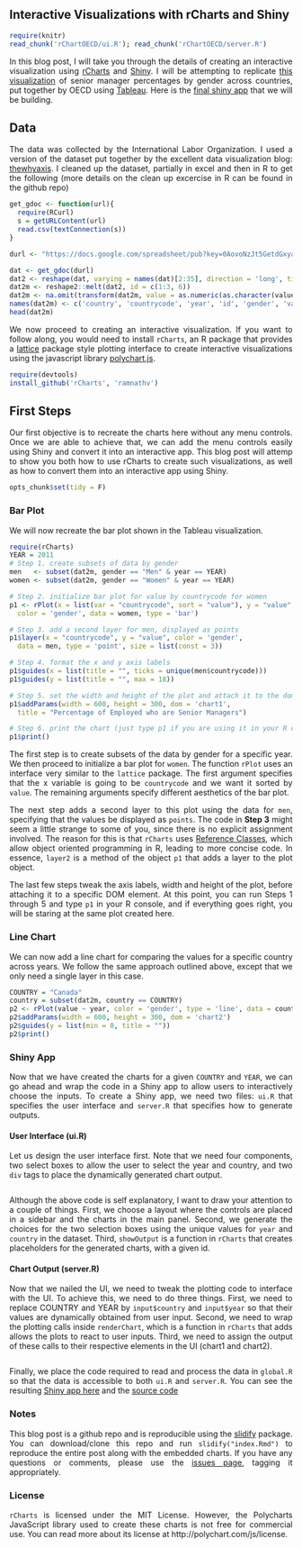 ## Interactive Visualizations with rCharts and Shiny

```r
require(knitr)
read_chunk('rChartOECD/ui.R'); read_chunk('rChartOECD/server.R')
```


<style>
p {
  text-align: justify;
}
body {
 background-image: url(libraries/frameworks/minimal/images/light_wool.png)
}
</style>

In this blog post, I will take you through the details of creating an interactive visualization using [rCharts](http://ramnathv.github.io/rCharts) and [Shiny](http://rstudio.github.io/shiny). I will be attempting to replicate [this visualization](http://www.oecd.org/gender/data/proportionofemployedwhoareseniormanagersbysex.htm) of senior manager percentages by gender across countries, put together by OECD using [Tableau](http://www.tableausoftware.com). Here is the [final shiny app](http://glimmer.rstudio.com/ramnathv/rChartOECD/) that we will be building.

## Data

The data was collected by the International Labor Organization. I used a version of the dataset put together by the excellent data visualization blog: [thewhyaxis](http://thewhyaxis.info/gap-remake/). I cleaned up the dataset, partially in excel and then in R to get the following (more details on the clean up excercise in R can be found in the github repo)

```r
get_gdoc <- function(url){
  require(RCurl)
  s = getURLContent(url)
  read.csv(textConnection(s))
}

durl <- "https://docs.google.com/spreadsheet/pub?key=0AovoNzJt5GetdGxyaVlpM3ZtTVBiNjlDS0hvanVORnc&single=true&gid=0&output=csv"

dat <- get_gdoc(durl)
dat2 <- reshape(dat, varying = names(dat)[2:35], direction = 'long', timevar = "year")
dat2m <- reshape2::melt(dat2, id = c(1:3, 6))
dat2m <- na.omit(transform(dat2m, value = as.numeric(as.character(value))))
names(dat2m) <- c('country', 'countrycode', 'year', 'id', 'gender', 'value')
head(dat2m)
```

We now proceed to creating an interactive visualization. If you want to follow along, you would need to install `rCharts`, an R package that provides a  [lattice](http://cran.r-project.org/web/packages/lattice/index.html) package style plotting interface to create interactive visualizations using the javascript library [polychart.js](https://github.com/Polychart/polychart2).


```r
require(devtools)
install_github('rCharts', 'ramnathv')
```

## First Steps

Our first objective is to recreate the charts here without any menu controls. Once we are able to achieve that, we can add the menu controls easily using Shiny and convert it into an interactive app. This blog post will attemp to show you both how to use rCharts to create such visualizations, as well as how to convert them into an interactive app using Shiny.
 
```r
opts_chunk$set(tidy = F)
```

### Bar Plot

We will now recreate the bar plot shown in the Tableau visualization.


<div id='chart1'></div>

```r
require(rCharts)
YEAR = 2011
# Step 1. create subsets of data by gender
men   <- subset(dat2m, gender == "Men" & year == YEAR)
women <- subset(dat2m, gender == "Women" & year == YEAR)

# Step 2. initialize bar plot for value by countrycode for women
p1 <- rPlot(x = list(var = "countrycode", sort = "value"), y = "value", 
  color = 'gender', data = women, type = 'bar')

# Step 3. add a second layer for men, displayed as points
p1$layer(x = "countrycode", y = "value", color = 'gender', 
  data = men, type = 'point', size = list(const = 3))

# Step 4. format the x and y axis labels
p1$guides(x = list(title = "", ticks = unique(men$countrycode)))
p1$guides(y = list(title = "", max = 18))

# Step 5. set the width and height of the plot and attach it to the dom
p1$addParams(width = 600, height = 300, dom = 'chart1',
  title = "Percentage of Employed who are Senior Managers")

# Step 6. print the chart (just type p1 if you are using it in your R console)
p1$print()
```

The first step is to create subsets of the data by gender for a specific year. We then proceed to initialize a bar plot for `women`. The function `rPlot` uses an interface very similar to the `lattice` package. The first argument specifies that the x variable is going to be `countrycode` and we want it sorted by `value`. The remaining arguments specify different aesthetics of the bar plot.

The next step adds a second layer to this plot using the data for `men`, specifying that the values be displayed as `points`. The code in **Step 3** might seem a little strange to some of you, since there is no explicit assignment involved. The reason for this is that `rCharts` uses [Reference Classes](), which allow object oriented programming in R, leading to more concise code. In essence, `layer2` is a method of the object `p1` that adds a layer to the plot object. 

The last few steps tweak the axis labels, width and height of the plot, before attaching it to a specific DOM element. At this point, you can run Steps 1 through 5 and type `p1` in your R console, and if everything goes right, you will be staring at the same plot created here.


### Line Chart

We can now add a line chart for comparing the values for a specific country across years. We follow the same approach outlined above, except that we only need a single layer in this case.

<div id='chart2'></div>


```r
COUNTRY = "Canada"
country = subset(dat2m, country == COUNTRY)
p2 <- rPlot(value ~ year, color = 'gender', type = 'line', data = country)
p2$addParams(width = 600, height = 300, dom = 'chart2')
p2$guides(y = list(min = 0, title = ""))
p2$print()
```


### Shiny App

Now that we have created the charts for a given `COUNTRY` and `YEAR`, we can go ahead and wrap the code in a Shiny app to allow users to interactively choose the inputs. To create a Shiny app, we need two files: `ui.R` that specifies the user interface and `server.R` that specifies how to generate outputs.

#### User Interface (ui.R)

Let us design the user interface first. Note that we need four components, two select boxes to allow the user to select the year and country, and two `div` tags to place the dynamically generated chart output.

```r

```

Although the above code is self explanatory, I want to draw your attention to a couple of things. First, we choose a layout where the controls are placed in a sidebar and the charts in the main panel. Second, we generate the choices for the two selection boxes using the unique values for `year` and `country` in the dataset. Third, `showOutput` is a function in `rCharts` that creates placeholders for the generated charts, with a given id.

#### Chart Output (server.R)

Now that we nailed the UI, we need to tweak the plotting code to interface with the UI. To achieve this, we need to do three things. First, we need to replace COUNTRY and YEAR by `input$country` and `input$year` so that their values are dynamically obtained from user input. Second, we need to wrap the plotting calls inside `renderChart`, which is a function in `rCharts` that adds allows the plots to react to user inputs. Third, we need to assign the output of these calls to their respective elements in the UI (chart1 and chart2).

```r
```

Finally, we place the code required to read and process the data in `global.R` so that the data is accessible to both `ui.R` and `server.R`. You can see the resulting [Shiny app here](http://glimmer.rstudio.com/ramnathv/rChartOECD) and the [source code](https://github.com/ramnathv/rChartsShiny/tree/gh-pages/rChartOECD) 


### Notes

This blog post is a github repo and is reproducible using the [slidify](http://slidify.org) package. You can download/clone this repo and run `slidify("index.Rmd")` to reproduce the entire post along with the embedded charts. If you have any questions or comments, please use the [issues page](https://github.com/ramnathv/rChartsShiny/issues/new), tagging it appropriately.

### License

`rCharts` is licensed under the MIT License. However, the Polycharts JavaScript library used to create these charts is not free for commercial use. You can read more about its license at http://polychart.com/js/license.



